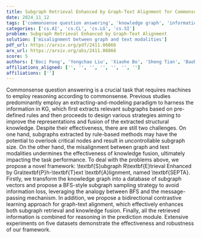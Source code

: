 ```yaml
---
title: Subgraph Retrieval Enhanced by Graph-Text Alignment for Commonsense Question Answering
date: 2024_11_12
tags: ['commonsense question answering', 'knowledge graph', 'information fusion', 'graph-text alignment', 'bidirectional contrastive learning', 'message-passing mechanism', 'subgraph retrieval']
categories: ['cs.AI', 'cs.CL', 'cs.LG', 'cs.SI']
problem: Subgraph Retrieval Enhanced by Graph-Text Alignment
solution: ['misalignment between graph and text modalities']
pdf_url: https://arxiv.org/pdf/2411.06866
arx_url: https://arxiv.org/abs/2411.06866
score: 5
authors: ['Boci Peng', 'Yongchao Liu', 'Xiaohe Bo', 'Sheng Tian', 'Baokun Wang', 'Chuntao Hong', 'Yan Zhang']
affiliations_aligned: ['', '', '', '', '', '', '']
affiliations: ['']
---
```



Commonsense question answering is a crucial task that requires machines to employ reasoning according to commonsense. Previous studies predominantly employ an extracting-and-modeling paradigm to harness the information in KG, which first extracts relevant subgraphs based on pre-defined rules and then proceeds to design various strategies aiming to improve the representations and fusion of the extracted structural knowledge. Despite their effectiveness, there are still two challenges. On one hand, subgraphs extracted by rule-based methods may have the potential to overlook critical nodes and result in uncontrollable subgraph size. On the other hand, the misalignment between graph and text modalities undermines the effectiveness of knowledge fusion, ultimately impacting the task performance. To deal with the problems above, we propose a novel framework: \textbf{S}ubgraph R\textbf{E}trieval Enhanced by Gra\textbf{P}h-\textbf{T}ext \textbf{A}lignment, named \textbf{SEPTA}. Firstly, we transform the knowledge graph into a database of subgraph vectors and propose a BFS-style subgraph sampling strategy to avoid information loss, leveraging the analogy between BFS and the message-passing mechanism. In addition, we propose a bidirectional contrastive learning approach for graph-text alignment, which effectively enhances both subgraph retrieval and knowledge fusion. Finally, all the retrieved information is combined for reasoning in the prediction module. Extensive experiments on five datasets demonstrate the effectiveness and robustness of our framework.